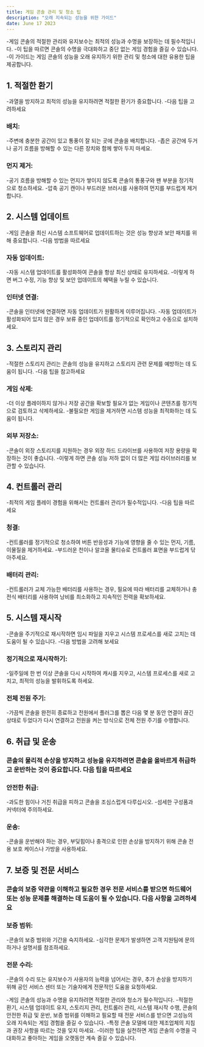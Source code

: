 ```yaml
---
title: 게임 콘솔 관리 및 청소 팁
description: "오래 지속되는 성능을 위한 가이드"
date: June 17 2023
---
```


-게임 콘솔의 적절한 관리와 유지보수는 최적의 성능과 수명을 보장하는 데 필수적입니다. 
-이 팁을 따르면 콘솔의 수명을 극대화하고 중단 없는 게임 경험을 즐길 수 있습니다. 
-이 가이드는 게임 콘솔의 성능을 오래 유지하기 위한 관리 및 청소에 대한 유용한 팁을 제공합니다.

## 1. 적절한 환기
-과열을 방지하고 최적의 성능을 유지하려면 적절한 환기가 중요합니다. 
-다음 팁을 고려하세요

### 배치: 
-주변에 충분한 공간이 있고 통풍이 잘 되는 곳에 콘솔을 배치합니다. 
-좁은 공간에 두거나 공기 흐름을 방해할 수 있는 다른 장치와 함께 쌓아 두지 마세요.

### 먼지 제거: 
-공기 흐름을 방해할 수 있는 먼지가 쌓이지 않도록 콘솔의 통풍구와 팬 부분을 정기적으로 청소하세요. 
-압축 공기 캔이나 부드러운 브러시를 사용하여 먼지를 부드럽게 제거합니다.

## 2. 시스템 업데이트
-게임 콘솔을 최신 시스템 소프트웨어로 업데이트하는 것은 성능 향상과 보안 패치를 위해 중요합니다. 
-다음 방법을 따르세요

### 자동 업데이트: 
-자동 시스템 업데이트를 활성화하여 콘솔을 항상 최신 상태로 유지하세요. 
-이렇게 하면 버그 수정, 기능 향상 및 보안 업데이트의 혜택을 누릴 수 있습니다.

### 인터넷 연결: 
-콘솔을 인터넷에 연결하면 자동 업데이트가 원활하게 이루어집니다. 
-자동 업데이트가 활성화되어 있지 않은 경우 보류 중인 업데이트를 정기적으로 확인하고 수동으로 설치하세요.

## 3. 스토리지 관리
-적절한 스토리지 관리는 콘솔의 성능을 유지하고 스토리지 관련 문제를 예방하는 데 도움이 됩니다. 
-다음 팁을 참고하세요

### 게임 삭제: 
-더 이상 플레이하지 않거나 저장 공간을 확보할 필요가 없는 게임이나 콘텐츠를 정기적으로 검토하고 삭제하세요. 
-불필요한 게임을 제거하면 시스템 성능을 최적화하는 데 도움이 됩니다.

### 외부 저장소: 
-콘솔이 외장 스토리지를 지원하는 경우 외장 하드 드라이브를 사용하여 저장 용량을 확장하는 것이 좋습니다. 
-이렇게 하면 콘솔 성능 저하 없이 더 많은 게임 라이브러리를 보관할 수 있습니다.

## 4. 컨트롤러 관리
-최적의 게임 플레이 경험을 위해서는 컨트롤러 관리가 필수적입니다. 
-다음 팁을 따르세요

### 청결: 
-컨트롤러를 정기적으로 청소하여 버튼 반응성과 기능에 영향을 줄 수 있는 먼지, 기름, 이물질을 제거하세요. 
-부드러운 천이나 알코올 물티슈로 컨트롤러 표면을 부드럽게 닦아주세요.

### 배터리 관리: 
-컨트롤러가 교체 가능한 배터리를 사용하는 경우, 필요에 따라 배터리를 교체하거나 충전식 배터리를 사용하여 낭비를 최소화하고 지속적인 전력을 확보하세요.

## 5. 시스템 재시작
-콘솔을 주기적으로 재시작하면 임시 파일을 지우고 시스템 프로세스를 새로 고치는 데 도움이 될 수 있습니다. 
-다음 방법을 고려해 보세요

### 정기적으로 재시작하기: 
-일주일에 한 번 이상 콘솔을 다시 시작하여 캐시를 지우고, 시스템 프로세스를 새로 고치고, 최적의 성능을 발휘하도록 하세요.

### 전체 전원 주기: 
-가끔씩 콘솔을 완전히 종료하고 전원에서 플러그를 뽑은 다음 몇 분 동안 연결이 끊긴 상태로 두었다가 다시 연결하고 전원을 켜는 방식으로 전체 전원 주기를 수행합니다.

## 6. 취급 및 운송
### 콘솔의 물리적 손상을 방지하고 성능을 유지하려면 콘솔을 올바르게 취급하고 운반하는 것이 중요합니다. 다음 팁을 따르세요

### 안전한 취급: 
-과도한 힘이나 거친 취급을 피하고 콘솔을 조심스럽게 다루십시오. 
-섬세한 구성품과 커넥터에 주의하세요.

### 운송: 
-콘솔을 운반해야 하는 경우, 부딪힘이나 충격으로 인한 손상을 방지하기 위해 콘솔 전용 보호 케이스나 가방을 사용하세요.

## 7. 보증 및 전문 서비스
### 콘솔의 보증 약관을 이해하고 필요한 경우 전문 서비스를 받으면 하드웨어 또는 성능 문제를 해결하는 데 도움이 될 수 있습니다. 다음 사항을 고려하세요

### 보증 범위: 
-콘솔의 보증 범위와 기간을 숙지하세요. 
-심각한 문제가 발생하면 고객 지원팀에 문의하거나 설명서를 참조하세요.

### 전문 수리: 
-콘솔의 수리 또는 유지보수가 사용자의 능력을 넘어서는 경우, 추가 손상을 방지하기 위해 공인 서비스 센터 또는 기술자에게 전문적인 도움을 요청하세요.

-게임 콘솔의 성능과 수명을 유지하려면 적절한 관리와 청소가 필수적입니다. 
-적절한 환기, 시스템 업데이트 유지, 스토리지 관리, 컨트롤러 관리, 시스템 재시작 수행, 콘솔의 안전한 취급 및 운반, 보증 범위를 이해하고 필요할 때 전문 서비스를 받으면 고성능의 오래 지속되는 게임 경험을 즐길 수 있습니다. 
-특정 콘솔 모델에 대한 제조업체의 지침과 권장 사항을 따르는 것을 잊지 마세요. 
-이러한 팁을 실천하면 게임 콘솔의 수명을 극대화하고 좋아하는 게임을 오랫동안 계속 즐길 수 있습니다.